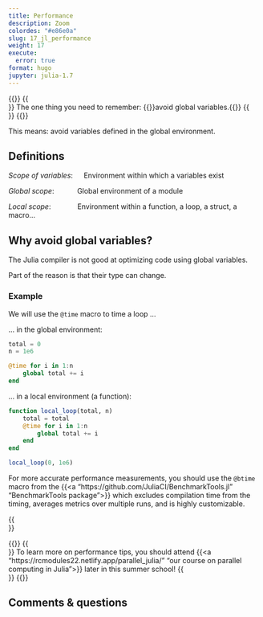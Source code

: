 ```yaml
---
title: Performance
description: Zoom
colordes: "#e86e0a"
slug: 17_jl_performance
weight: 17
execute:
  error: true
format: hugo
jupyter: julia-1.7
---
```


{{<def>}}
{{<br size="1">}}
The one thing you need to remember: {{<emph_inline_big>}}avoid global variables.{{</emph_inline_big>}}
{{<br size="1">}}
{{</def>}}

This means: avoid variables defined in the global environment.

## Definitions

*Scope of variables*: &emsp;&nbsp;Environment within which a variables exist

*Global scope*: &emsp;&emsp;&emsp;Global environment of a module

*Local scope*: &ensp;&emsp;&emsp;&emsp;Environment within a function, a loop, a struct, a macro...

## Why avoid global variables?

The Julia compiler is not good at optimizing code using global variables.

Part of the reason is that their type can change.

### Example

We will use the `@time` macro to time a loop ...

... in the global environment:

```julia
total = 0
n = 1e6

@time for i in 1:n
    global total += i
end
```

... in a local environment (a function):


```julia
function local_loop(total, n)
    total = total
    @time for i in 1:n
        global total += i
    end
end

local_loop(0, 1e6)
```

For more accurate performance measurements, you should use the `@btime` macro from the {{<a "https://github.com/JuliaCI/BenchmarkTools.jl" "BenchmarkTools package">}} which excludes compilation time from the timing, averages metrics over multiple runs, and is highly customizable.

{{<br size="4">}}

{{<def>}}
{{<br size="1">}}
To learn more on performance tips, you should attend {{<a "https://rcmodules22.netlify.app/parallel_julia/" "our course on parallel computing in Julia">}} later in this summer school!
{{<br size="1">}}
{{</def>}}

## Comments & questions
